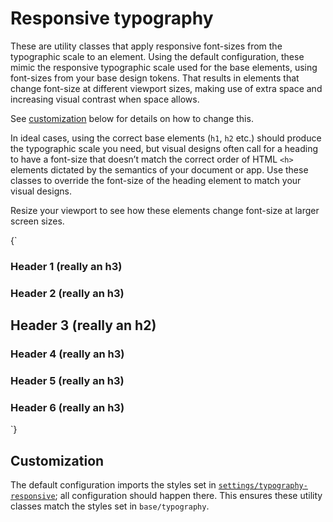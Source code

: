 
<Meta title="Utilities/responsive typography" />

# Responsive typography

These are utility classes that apply responsive font-sizes from the typographic scale to an element. Using the default configuration, these mimic the responsive typographic scale used for the base elements, using font-sizes from your base design tokens. That results in elements that change font-size at different viewport sizes, making use of extra space and increasing visual contrast when space allows.

See [customization](#customization) below for details on how to change this.

In ideal cases, using the correct base elements (`h1`, `h2` etc.) should produce the typographic scale you need, but visual designs often call for a heading to have a font-size that doesn’t match the correct order of HTML `<h>` elements dictated by the semantics of your document or app. Use these classes to override the font-size of the heading element to match your visual designs.

Resize your viewport to see how these elements change font-size at larger screen sizes.

<Canvas>
  <Story name="Typography">
    {`
      <h3 class="u-h1">Header 1 (really an h3)</h3>
      <h3 class="u-h2">Header 2 (really an h3)</h3>
      <h2 class="u-h3">Header 3 (really an h2)</h2>
      <h3 class="u-h4">Header 4 (really an h3)</h3>
      <h3 class="u-h5">Header 5 (really an h3)</h3>
      <h3 class="u-h6">Header 6 (really an h3)</h3>
    `}
  </Story>
</Canvas>

## Customization

The default configuration imports the styles set in [`settings/typography-responsive`](/docs/design-tokens-typography--page); all configuration should happen there. This ensures these utility classes match the styles set in `base/typography`.
